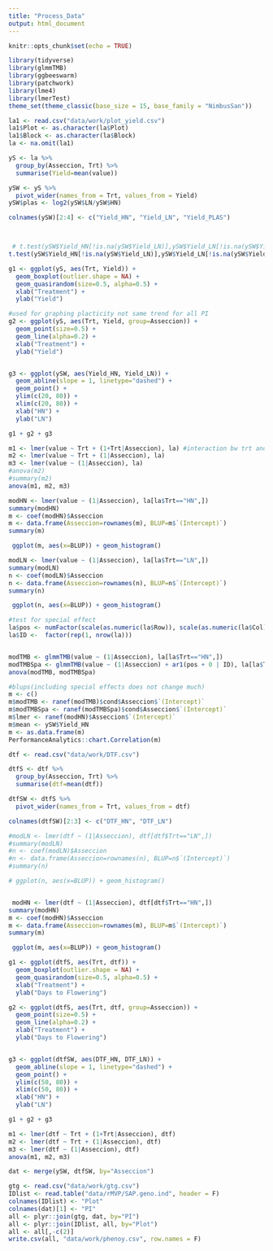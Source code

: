 ```yaml
---
title: "Process_Data"
output: html_document
---
```


```r
knitr::opts_chunk$set(echo = TRUE)
```

```r
library(tidyverse)
library(glmmTMB)
library(ggbeeswarm)
library(patchwork)
library(lme4)
library(lmerTest)
theme_set(theme_classic(base_size = 15, base_family = "NimbusSan"))
```

```r
la1 <- read.csv("data/work/plot_yield.csv")
la1$Plot <- as.character(la$Plot)
la1$Block <- as.character(la$Block)
la <- na.omit(la1)
```

```r
yS <- la %>% 
  group_by(Asseccion, Trt) %>%
  summarise(Yield=mean(value))

ySW <- yS %>% 
  pivot_wider(names_from = Trt, values_from = Yield)
ySW$plas <- log2(ySW$LN/ySW$HN)

colnames(ySW)[2:4] <- c("Yield_HN", "Yield_LN", "Yield_PLAS")



 # t.test(ySW$Yield_HN[!is.na(ySW$Yield_LN)],ySW$Yield_LN[!is.na(ySW$Yield_LN)],paired=TRUE)
t.test(ySW$Yield_HN[!is.na(ySW$Yield_LN)],ySW$Yield_LN[!is.na(ySW$Yield_LN)],paired=TRUE)

```

```r
g1 <- ggplot(yS, aes(Trt, Yield)) +
  geom_boxplot(outlier.shape = NA) +
  geom_quasirandom(size=0.5, alpha=0.5) +
  xlab("Treatment") +
  ylab("Yield")

#used for graphing placticity not same trend for all PI
g2 <- ggplot(yS, aes(Trt, Yield, group=Asseccion)) +
  geom_point(size=0.5) + 
  geom_line(alpha=0.2) + 
  xlab("Treatment") +
  ylab("Yield")


g3 <- ggplot(ySW, aes(Yield_HN, Yield_LN)) +
  geom_abline(slope = 1, linetype="dashed") +
  geom_point() + 
  ylim(c(20, 80)) + 
  xlim(c(20, 80)) +
  xlab("HN") + 
  ylab("LN")

g1 + g2 + g3
```

```r
m1 <- lmer(value ~ Trt + (1+Trt|Asseccion), la) #interaction bw trt and asseccion (response to treatment is different)
m2 <- lmer(value ~ Trt + (1|Asseccion), la)
m3 <- lmer(value ~ (1|Asseccion), la)
#anova(m2)
#summary(m2)
anova(m1, m2, m3)
```

```r
modHN <- lmer(value ~ (1|Asseccion), la[la$Trt=="HN",])
summary(modHN)
m <- coef(modHN)$Asseccion
m <- data.frame(Asseccion=rownames(m), BLUP=m$`(Intercept)`)
summary(m)

 ggplot(m, aes(x=BLUP)) + geom_histogram()
```


```r
modLN <- lmer(value ~ (1|Asseccion), la[la$Trt=="LN",])
summary(modLN)
n <- coef(modLN)$Asseccion
n <- data.frame(Asseccion=rownames(n), BLUP=n$`(Intercept)`)
summary(n)

 ggplot(n, aes(x=BLUP)) + geom_histogram()
```

```r
#test for special effect
la$pos <- numFactor(scale(as.numeric(la$Row)), scale(as.numeric(la$Col)))
la$ID <-  factor(rep(1, nrow(la)))


modTMB <- glmmTMB(value ~ (1|Asseccion), la[la$Trt=="HN",])
modTMBSpa <- glmmTMB(value ~ (1|Asseccion) + ar1(pos + 0 | ID), la[la$Trt=="HN",])
anova(modTMB, modTMBSpa)
```

```r
#blups(including special effects does not change much)
m <- c()
m$modTMB <- ranef(modTMB)$cond$Asseccion$`(Intercept)`
m$modTMBSpa <- ranef(modTMBSpa)$cond$Asseccion$`(Intercept)`
m$lmer <- ranef(modHN)$Asseccion$`(Intercept)`
m$mean <- ySW$Yield_HN
m <- as.data.frame(m)
PerformanceAnalytics::chart.Correlation(m)
```

```r
dtf <- read.csv("data/work/DTF.csv")
```

```r
dtfS <- dtf %>% 
  group_by(Asseccion, Trt) %>%
  summarise(dtf=mean(dtf))

dtfSW <- dtfS %>% 
  pivot_wider(names_from = Trt, values_from = dtf)

colnames(dtfSW)[2:3] <- c("DTF_HN", "DTF_LN")

#modLN <- lmer(dtf ~ (1|Asseccion), dtf[dtf$Trt=="LN",])
#summary(modLN)
#n <- coef(modLN)$Asseccion
#n <- data.frame(Asseccion=rownames(n), BLUP=n$`(Intercept)`)
#summary(n)

# ggplot(n, aes(x=BLUP)) + geom_histogram()


 modHN <- lmer(dtf ~ (1|Asseccion), dtf[dtf$Trt=="HN",])
summary(modHN)
m <- coef(modHN)$Asseccion
m <- data.frame(Asseccion=rownames(m), BLUP=m$`(Intercept)`)
summary(m)

 ggplot(m, aes(x=BLUP)) + geom_histogram()
```

```r
g1 <- ggplot(dtfS, aes(Trt, dtf)) +
  geom_boxplot(outlier.shape = NA) +
  geom_quasirandom(size=0.5, alpha=0.5) +
  xlab("Treatment") +
  ylab("Days to Flowering")

g2 <- ggplot(dtfS, aes(Trt, dtf, group=Asseccion)) +
  geom_point(size=0.5) + 
  geom_line(alpha=0.2) + 
  xlab("Treatment") +
  ylab("Days to Flowering")


g3 <- ggplot(dtfSW, aes(DTF_HN, DTF_LN)) +
  geom_abline(slope = 1, linetype="dashed") +
  geom_point() + 
  ylim(c(50, 80)) + 
  xlim(c(50, 80)) +
  xlab("HN") + 
  ylab("LN")

g1 + g2 + g3
```

```r
m1 <- lmer(dtf ~ Trt + (1+Trt|Asseccion), dtf)
m2 <- lmer(dtf ~ Trt + (1|Asseccion), dtf)
m3 <- lmer(dtf ~ (1|Asseccion), dtf)
anova(m1, m2, m3)
```


```r
dat <- merge(ySW, dtfSW, by="Asseccion")
```

```r
gtg <- read.csv("data/work/gtg.csv")
IDlist <- read.table("data/rMVP/SAP.geno.ind", header = F)
colnames(IDlist) <- "Plot"
colnames(dat)[1] <- "PI"
all <- plyr::join(gtg, dat, by="PI")
all <- plyr::join(IDlist, all, by="Plot")
all <- all[,-c(2)]
write.csv(all, "data/work/phenoy.csv", row.names = F)
```


